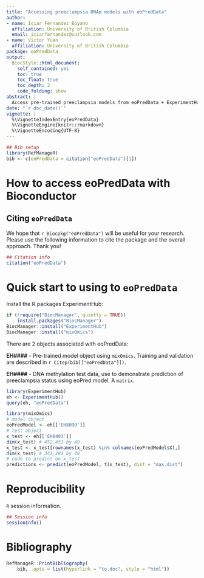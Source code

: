 ```yaml
---
title: "Accessing preeclampsia DNAm models with eoPredData"
author:
- name: Iciar Fernandez Boyano
  affiliation: University of British Columbia
  email: iciarfernandez@outlook.com
- name: Victor Yuan
  affiliation: University of British Columbia
package: eoPredData
output:
  BiocStyle::html_document:
    self_contained: yes
    toc: true
    toc_float: true
    toc_depth: 2
    code_folding: show
abstract: |
  Access pre-trained preeclampsia models from eoPredData + ExperimentHub
date: "`r doc_date()`"
vignette: |
  %\VignetteIndexEntry{eoPredData}
  %\VignetteEngine{knitr::rmarkdown}
  %\VignetteEncoding{UTF-8}
---
```


```r
## Bib setup
library(RefManageR)
bib <- c(eoPredData = citation("eoPredData")[1])
```

# How to access eoPredData with Bioconductor

## Citing `eoPredData`

We hope that `r Biocpkg("eoPredData")` will be useful for your research. Please 
use the following information to cite the package and the overall approach. 
Thank you!

```r
## Citation info
citation("eoPredData")
```

# Quick start to using to `eoPredData`

Install the R packages ExperimentHub:

```r
if (!require("BiocManager", quietly = TRUE))
    install.packages("BiocManager")
BiocManager::install("ExperimentHub")
BiocManager::install("mixOmics")
```

There are 2 objects associated with eoPredData:

**EH####** - Pre-trained model object using `mixOmics`. Training and validation are described in 
`r Citep(bib[["eoPredData"]])`.

**EH####** - DNA methylation test data, use to demonstrate prediction of preeclampsia status using eoPred model. A `matrix`.

```r
library(ExperimentHub)
eh <- ExperimentHub()
query(eh, "eoPredData")

library(mixOmics)
# model object
eoPredModel <- eh[['EH8090']] 
# test object
x_test <- eh[['EH8403']]
dim(x_test) # 452,453 by 49
x_test <- x_test[rownames(x_test) %in% colnames(eoPredModel$X),] 
dim(x_test) # 341,281 by 49
# code to predict on x_test
predictions <- predict(eoPredModel, t(x_test), dist = "max.dist")
```

# Reproducibility

`R` session information.

```r
## Session info
sessionInfo()
```

# Bibliography

```r
RefManageR::PrintBibliography(
    bib, .opts = list(hyperlink = "to.doc", style = "html"))
```
